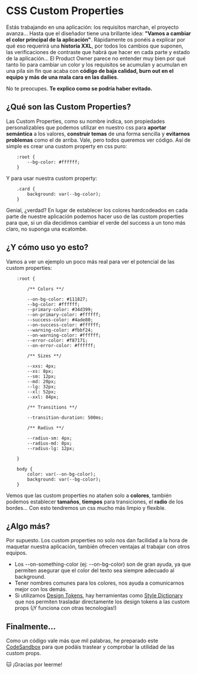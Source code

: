 # CSS Custom Properties

Estás trabajando en una aplicación: los requisitos marchan, el proyecto avanza... Hasta que el diseñador tiene una brillante idea: **"Vamos a cambiar el color principal de la aplicación"**. Rápidamente os ponéis a
explicar por qué eso requerirá una **historia XXL**, por todos los cambios que suponen, las verificaciones de contraste que habrá que hacer en cada parte y estado de la aplicación... El Product Owner parece no entender
muy bien por qué tanto lio para cambiar un color y los requisitos se acumulan y acumulan en una pila sin fin que acaba con **código de baja calidad, burn out en el equipo y más de una mala cara en las dailies**.

No te preocupes. **Te explico como se podría haber evitado.**

## ¿Qué son las Custom Properties?

Las Custom Properties, como su nombre indica, son propiedades personalizables que podemos utilizar en nuestro css para **aportar semántica** a los valores, **construir temas** de una forma sencilla y **evitarnos problemas**
como el de arriba. Vale, pero todos queremos ver código. Así de simple es crear una custom property en css puro:

```
    :root {
        --bg-color: #ffffff;
    }
```

Y para usar nuestra custom property:

```
    .card {
        background: var(--bg-color);
    }
```

Genial, ¿verdad? En lugar de establecer los colores hardcodeados en cada parte de nuestre aplicación podemos hacer uso de las custom properties para que, si un día decidimos cambiar el verde del success a un tono
más claro, no suponga una ecatombe.

## ¿Y cómo uso yo esto?

Vamos a ver un ejemplo un poco más real para ver el potencial de las custom properties:

```
    :root {

        /** Colors **/

        --on-bg-color: #111827;
        --bg-color: #ffffff;
        --primary-color: #34d399;
        --on-primary-color: #ffffff;
        --success-color: #4ade80;
        --on-success-color: #ffffff;
        --warning-color: #fbbf24;
        --on-warning-color: #ffffff;
        --error-color: #f87171;
        --on-error-color: #ffffff;

        /** Sizes **/

        --xxs: 4px;
        --xs: 8px;
        --sm: 12px;
        --md: 20px;
        --lg: 32px;
        --xl: 52px;
        --xxl: 84px;

        /** Transitions **/

        --transition-duration: 500ms;

        /** Radius **/

        --radius-sm: 4px;
        --radius-md: 8px;
        --radius-lg: 12px;

    }

    body {
        color: var(--on-bg-color);
        background: var(--bg-color);
    }
```

Vemos que las custom properties no atañen solo a **colores**, también podemos establecer **tamaños**, **tiempos** para transiciones, el **radio** de los bordes... Con esto tendremos un css mucho más limpio y flexible.

## ¿Algo más?

Por supuesto. Los custom properties no solo nos dan facilidad a la hora de maquetar nuestra aplicación, también ofrecen ventajas al trabajar con otros equipos.

- Los --on-something-color (ej: --on-bg-color) son de gran ayuda, ya que permiten asegurar que el color del texto sea siempre adecuado al background.
- Tener nombres comunes para los colores, nos ayuda a comunicarnos mejor con los demás.
- Si utilizamos [Design Tokens](https://www.uifrommars.com/design-tokens-que-son-ventajas/), hay herramientas como [Style Dictionary](https://docs.tokens.studio/transforming/style-dictionary) que nos permiten trasladar directamente los design tokens a las custom props (¡Y funciona con otras tecnologías!)

## Finalmente...

Como un código vale más que mil palabras, he preparado este
[CodeSandbox](https://codesandbox.io/p/sandbox/css-properties-gk6mty?layout=%257B%2522sidebarPanel%2522%253A%2522EXPLORER%2522%252C%2522rootPanelGroup%2522%253A%257B%2522direction%2522%253A%2522horizontal%2522%252C%2522contentType%2522%253A%2522UNKNOWN%2522%252C%2522type%2522%253A%2522PANEL_GROUP%2522%252C%2522id%2522%253A%2522ROOT_LAYOUT%2522%252C%2522panels%2522%253A%255B%257B%2522type%2522%253A%2522PANEL_GROUP%2522%252C%2522contentType%2522%253A%2522UNKNOWN%2522%252C%2522direction%2522%253A%2522vertical%2522%252C%2522id%2522%253A%2522clvlbcjym0006356lz9vqx02s%2522%252C%2522sizes%2522%253A%255B100%252C0%255D%252C%2522panels%2522%253A%255B%257B%2522type%2522%253A%2522PANEL_GROUP%2522%252C%2522contentType%2522%253A%2522EDITOR%2522%252C%2522direction%2522%253A%2522horizontal%2522%252C%2522id%2522%253A%2522EDITOR%2522%252C%2522panels%2522%253A%255B%257B%2522type%2522%253A%2522PANEL%2522%252C%2522contentType%2522%253A%2522EDITOR%2522%252C%2522id%2522%253A%2522clvlbcjym0002356lpcmlm5om%2522%257D%255D%257D%252C%257B%2522type%2522%253A%2522PANEL_GROUP%2522%252C%2522contentType%2522%253A%2522SHELLS%2522%252C%2522direction%2522%253A%2522horizontal%2522%252C%2522id%2522%253A%2522SHELLS%2522%252C%2522panels%2522%253A%255B%257B%2522type%2522%253A%2522PANEL%2522%252C%2522contentType%2522%253A%2522SHELLS%2522%252C%2522id%2522%253A%2522clvlbcjym0003356lxtinqws8%2522%257D%255D%252C%2522sizes%2522%253A%255B100%255D%257D%255D%257D%252C%257B%2522type%2522%253A%2522PANEL_GROUP%2522%252C%2522contentType%2522%253A%2522DEVTOOLS%2522%252C%2522direction%2522%253A%2522vertical%2522%252C%2522id%2522%253A%2522DEVTOOLS%2522%252C%2522panels%2522%253A%255B%257B%2522type%2522%253A%2522PANEL%2522%252C%2522contentType%2522%253A%2522DEVTOOLS%2522%252C%2522id%2522%253A%2522clvlbcjym0005356lywm4l6nd%2522%257D%255D%252C%2522sizes%2522%253A%255B100%255D%257D%255D%252C%2522sizes%2522%253A%255B50%252C50%255D%257D%252C%2522tabbedPanels%2522%253A%257B%2522clvlbcjym0002356lpcmlm5om%2522%253A%257B%2522tabs%2522%253A%255B%257B%2522id%2522%253A%2522clvlbcjyl0001356ll8i2x33i%2522%252C%2522mode%2522%253A%2522permanent%2522%252C%2522type%2522%253A%2522FILE%2522%252C%2522filepath%2522%253A%2522%252Findex.html%2522%252C%2522state%2522%253A%2522IDLE%2522%257D%255D%252C%2522id%2522%253A%2522clvlbcjym0002356lpcmlm5om%2522%252C%2522activeTabId%2522%253A%2522clvlbcjyl0001356ll8i2x33i%2522%257D%252C%2522clvlbcjym0005356lywm4l6nd%2522%253A%257B%2522tabs%2522%253A%255B%257B%2522id%2522%253A%2522clvlbcjym0004356lus9ntiq6%2522%252C%2522mode%2522%253A%2522permanent%2522%252C%2522type%2522%253A%2522UNASSIGNED_PORT%2522%252C%2522port%2522%253A0%252C%2522path%2522%253A%2522%252F%2522%257D%255D%252C%2522id%2522%253A%2522clvlbcjym0005356lywm4l6nd%2522%252C%2522activeTabId%2522%253A%2522clvlbcjym0004356lus9ntiq6%2522%257D%252C%2522clvlbcjym0003356lxtinqws8%2522%253A%257B%2522tabs%2522%253A%255B%255D%252C%2522id%2522%253A%2522clvlbcjym0003356lxtinqws8%2522%257D%257D%252C%2522showDevtools%2522%253Atrue%252C%2522showShells%2522%253Afalse%252C%2522showSidebar%2522%253Atrue%252C%2522sidebarPanelSize%2522%253A15%257D)
para que podáis trastear y comprobar la utilidad de las custom props.

🐱 ¡Gracias por leerme!
